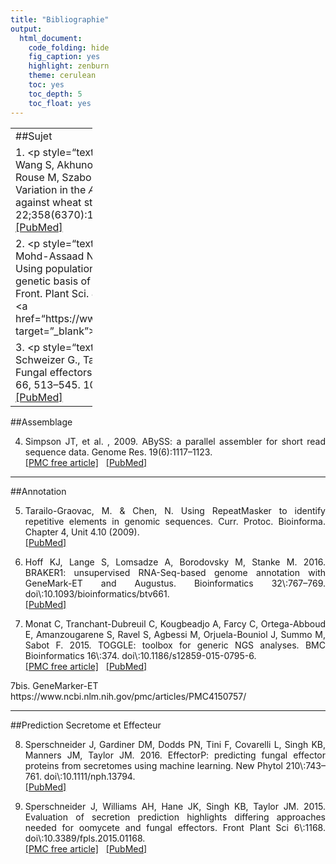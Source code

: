 ```yaml
---
title: "Bibliographie"
output:
  html_document:
    code_folding: hide
    fig_caption: yes
    highlight: zenburn
    theme: cerulean
    toc: yes
    toc_depth: 5
    toc_float: yes
---
```


------------------
##Sujet

1. <p style="text-align:justify" id='Sujet1';>Salcedo A, Rutter W, Wang S, Akhunova A, Bolus S, Chao S, Anderson N, De Soto MF, Rouse M, Szabo L, Bowden RL, Dubcovsky J, Akhunov E, 2017. Variation in the <i>AvrSr35</i> gene determines <i>Sr35</i> resistance against wheat stem rust race Ug99. Science. 22;358(6370):1604-1606. doi\: 10.1126/science.aao7294.<br> <a href="https://www.ncbi.nlm.nih.gov/pubmed/29269474" target="_blank">[PubMed]</a></br> </p>

2. <p style="text-align:justify";>Plissonneau C., Benevenuto J., Mohd-Assaad N., Fouché S., Hartmann F. E., Croll D. (2017). Using population and comparative genomics to understand the genetic basis of effector-driven fungal pathogen evolution. Front. Plant Sci. 8, 1–15. 10.3389/fpls.2017.00119. <br> <a href="https://www.ncbi.nlm.nih.gov/pmc/articles/PMC5289978/ target="_blank">[PMC free article]</a> &nbsp; <a href="https://www.ncbi.nlm.nih.gov/pubmed/28217138" target="_blank">[PubMed]</a></br> </p>

3. <p style="text-align:justify";>Lo Presti L., Lanver D., Schweizer G., Tanaka S., Liang L., Tollot M., et al. . (2015). Fungal effectors and plant susceptibility. Annu. Rev. Plant Biol. 66, 513–545. 10.1146/annurev-arplant-043014-114623.<br> <a href="https://www.ncbi.nlm.nih.gov/pubmed/25923844" target="_blank">[PubMed]</a></br> </p>

------------------

##Assemblage

4. <p style="text-align:justify" id="assemblage1";>Simpson JT, et al. , 2009. ABySS: a parallel assembler for short read sequence data. Genome Res. 19(6):1117–1123.<br> <a href="https://www.ncbi.nlm.nih.gov/pmc/articles/PMC2694472/" target="_blank">[PMC free article]</a> &nbsp; <a href="https://www.ncbi.nlm.nih.gov/pubmed/19251739" target="_blank">[PubMed]</a></br> </p>

------------------

##Annotation

5. <p style="text-align:justify" id="annotation1";>Tarailo-Graovac, M. & Chen, N. Using RepeatMasker to identify repetitive elements in genomic sequences. Curr. Protoc. Bioinforma. Chapter 4, Unit 4.10 (2009).<br> <a href="https://www.ncbi.nlm.nih.gov/pubmed/19274634" target="_blank">[PubMed]</a></br></p>

6. <p style="text-align:justify" id="annotation2";>Hoff KJ, Lange S, Lomsadze A, Borodovsky M, Stanke M. 2016. BRAKER1: unsupervised RNA-Seq-based genome annotation with GeneMark-ET and Augustus. Bioinformatics 32\:767–769. doi\:10.1093/bioinformatics/btv661.<br> <a href="https://www.ncbi.nlm.nih.gov/pubmed/26559507" target="_blank">[PubMed]</a></br></p>

7. <p style="text-align:justify" id="annotation3";>Monat C, Tranchant-Dubreuil C, Kougbeadjo A, Farcy C, Ortega-Abboud E, Amanzougarene S, Ravel S, Agbessi M, Orjuela-Bouniol J, Summo M, Sabot F. 2015. TOGGLE: toolbox for generic NGS analyses. BMC Bioinformatics 16\:374. doi\:10.1186/s12859-015-0795-6.<br> <a href="https://www.ncbi.nlm.nih.gov/pmc/articles/PMC4640241/" target="_blank">[PMC free article]</a> &nbsp; <a href="https://www.ncbi.nlm.nih.gov/pubmed/26552596" target="_blank">[PubMed]</a></br> </p>

7bis. GeneMarker-ET https://www.ncbi.nlm.nih.gov/pmc/articles/PMC4150757/

------------------

##Prediction Secretome et Effecteur

8. <p style="text-align:justify";>Sperschneider J, Gardiner DM, Dodds PN, Tini F, Covarelli L, Singh KB, Manners JM, Taylor JM. 2016. EffectorP: predicting fungal effector proteins from secretomes using machine learning. New Phytol 210\:743–761. doi\:10.1111/nph.13794. <br> <a href="https://www.ncbi.nlm.nih.gov/pubmed/26680733" target="_blank">[PubMed]</a></br></p>

9. <p style="text-align:justify";>Sperschneider J, Williams AH, Hane JK, Singh KB, Taylor JM. 2015. Evaluation of secretion prediction highlights differing approaches needed for oomycete and fungal effectors. Front Plant Sci 6\:1168. doi\:10.3389/fpls.2015.01168. <br> <a href="https://www.ncbi.nlm.nih.gov/pmc/articles/PMC4688413/" target="_blank">[PMC free article]</a> &nbsp; <a href="https://www.ncbi.nlm.nih.gov/pubmed/26779196" target="_blank">[PubMed]</a> </br> </p>

